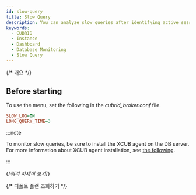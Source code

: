 ```yaml
---
id: slow-query
title: Slow Query
description: You can analyze slow queries after identifying active sessions at a specific time point.
keywords:
  - CUBRID
  - Instance
  - Dashboard
  - Database Monitoring
  - Slow Query
---
```


{/* 개요 */}

<Dbslowquerydesc />

## Before starting

To use the <Cmdname sid="side_slowQueryLog" className="uitext" /> menu, set the following in the *cubrid_broker.conf* file.

```ini title="cubrid_broker.conf"
SLOW_LOG=ON
LONG_QUERY_TIME=3 
```

:::note

To monitor slow queries, be sure to install the XCUB agent on the DB server. For more information about XCUB agent installation, see [the following](install-agent#setxcubagent).

:::


<Dbslowquerybasic />

{/*쿼리 자세히 보기*/}

<Dbquerydetails level={2} />

{/* 디폴트 플랜 조회하기 */}


<CheckDefaultPlan level={3} />
